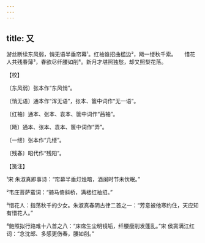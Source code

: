 ```yaml
---
---
---
```

title: 又
---







游丝断续东风弱，悄无语半垂帘幕¹。红袖谁招曲槛边²，飏一缕秋千索。　　惜花人共残春薄³，春欲尽纤腰如削⁴。新月才堪照独愁，却又照梨花落。





【校】


〔东风弱〕张本作“东风悄”。

〔悄无语〕通本作“浑无语”，张本、箧中词作“无一语”。

〔红袖〕通本、张本、袁本、箧中词作“茜袖”。

〔飏〕通本、张本、袁本、箧中词作“弄”。

〔一缕〕张本作“几缕”。

〔残春〕昭代作“残阳”。





【笺注】


¹宋 朱淑真即事诗：“帘幕半垂灯烛暗，酒阑时节未忺眠。”

²韦庄菩萨蛮词：“骑马倚斜桥，满楼红袖招。”

³惜花人：指荡秋千的少女。朱淑真春阴古律二首之一：“芳意被他寒约住，天应知有惜花人。”

⁴鲍照拟行路难十八首之八：“床席生尘明镜垢，纤腰瘦削发蓬乱。”宋 侯寘满江红词：“念沈郎、多感更伤春，腰如削。”